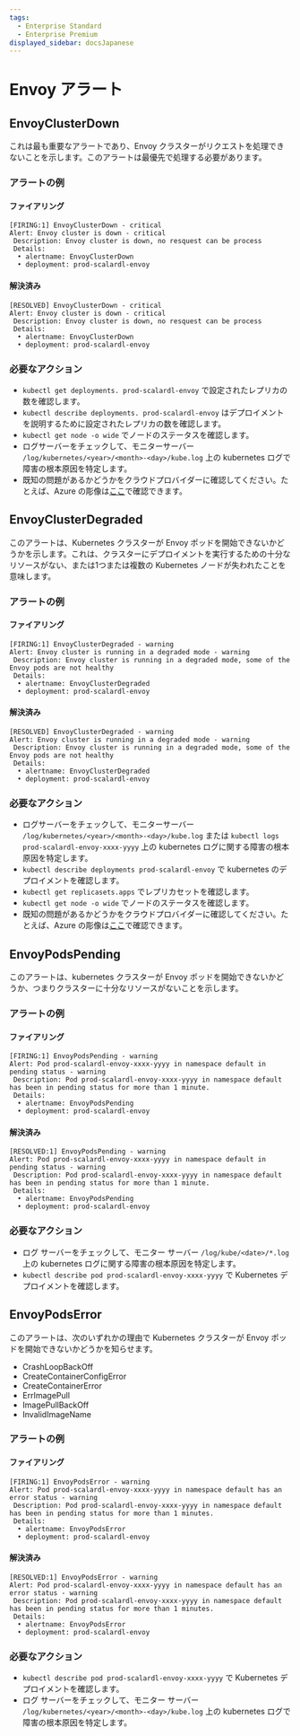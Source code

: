 ```yaml
---
tags:
  - Enterprise Standard
  - Enterprise Premium
displayed_sidebar: docsJapanese
---
```


# Envoy アラート


<TranslationBanner />

## EnvoyClusterDown

これは最も重要なアラートであり、Envoy クラスターがリクエストを処理できないことを示します。このアラートは最優先で処理する必要があります。

### アラートの例

#### ファイアリング

```
[FIRING:1] EnvoyClusterDown - critical
Alert: Envoy cluster is down - critical
 Description: Envoy cluster is down, no resquest can be process
 Details:
  • alertname: EnvoyClusterDown
  • deployment: prod-scalardl-envoy
```

#### 解決済み

```
[RESOLVED] EnvoyClusterDown - critical
Alert: Envoy cluster is down - critical
 Description: Envoy cluster is down, no resquest can be process
 Details:
  • alertname: EnvoyClusterDown
  • deployment: prod-scalardl-envoy
```

### 必要なアクション

* `kubectl get deployments. prod-scalardl-envoy` で設定されたレプリカの数を確認します。
* `kubectl describe deployments. prod-scalardl-envoy` はデプロイメントを説明するために設定されたレプリカの数を確認します。
* `kubectl get node -o wide` でノードのステータスを確認します。
* ログサーバーをチェックして、モニターサーバー `/log/kubernetes/<year>/<month>-<day>/kube.log` 上の kubernetes ログで障害の根本原因を特定します。
* 既知の問題があるかどうかをクラウドプロバイダーに確認してください。たとえば、Azure の彫像は[ここ](https://status.azure.com/en-us/status)で確認できます。

## EnvoyClusterDegraded

このアラートは、Kubernetes クラスターが Envoy ポッドを開始できないかどうかを示します。これは、クラスターにデプロイメントを実行するための十分なリソースがない、または1つまたは複数の Kubernetes ノードが失われたことを意味します。

### アラートの例

#### ファイアリング

```
[FIRING:1] EnvoyClusterDegraded - warning
Alert: Envoy cluster is running in a degraded mode - warning
 Description: Envoy cluster is running in a degraded mode, some of the Envoy pods are not healthy
 Details:
  • alertname: EnvoyClusterDegraded
  • deployment: prod-scalardl-envoy
```

#### 解決済み

```
[RESOLVED] EnvoyClusterDegraded - warning
Alert: Envoy cluster is running in a degraded mode - warning
 Description: Envoy cluster is running in a degraded mode, some of the Envoy pods are not healthy
 Details:
  • alertname: EnvoyClusterDegraded
  • deployment: prod-scalardl-envoy
```

### 必要なアクション

* ログサーバーをチェックして、モニターサーバー `/log/kubernetes/<year>/<month>-<day>/kube.log` または  `kubectl logs prod-scalardl-envoy-xxxx-yyyy`  上の kubernetes ログに関する障害の根本原因を特定します。
* `kubectl describe deployments prod-scalardl-envoy` で kubernetes のデプロイメントを確認します。
* `kubectl get replicasets.apps` でレプリカセットを確認します。
* `kubectl get node -o wide` でノードのステータスを確認します。
* 既知の問題があるかどうかをクラウドプロバイダーに確認してください。たとえば、Azure の彫像は[ここ](https://status.azure.com/en-us/status)で確認できます。

## EnvoyPodsPending

このアラートは、kubernetes クラスターが Envoy ポッドを開始できないかどうか、つまりクラスターに十分なリソースがないことを示します。

### アラートの例

#### ファイアリング

```
[FIRING:1] EnvoyPodsPending - warning
Alert: Pod prod-scalardl-envoy-xxxx-yyyy in namespace default in pending status - warning
 Description: Pod prod-scalardl-envoy-xxxx-yyyy in namespace default has been in pending status for more than 1 minute.
 Details:
  • alertname: EnvoyPodsPending
  • deployment: prod-scalardl-envoy
```

#### 解決済み

```
[RESOLVED:1] EnvoyPodsPending - warning
Alert: Pod prod-scalardl-envoy-xxxx-yyyy in namespace default in pending status - warning
 Description: Pod prod-scalardl-envoy-xxxx-yyyy in namespace default has been in pending status for more than 1 minute.
 Details:
  • alertname: EnvoyPodsPending
  • deployment: prod-scalardl-envoy
```

### 必要なアクション

* ログ サーバーをチェックして、モニター サーバー `/log/kube/<date>/*.log` 上の kubernetes ログに関する障害の根本原因を特定します。
* `kubectl describe pod prod-scalardl-envoy-xxxx-yyyy` で Kubernetes デプロイメントを確認します。

## EnvoyPodsError

このアラートは、次のいずれかの理由で Kubernetes クラスターが Envoy ポッドを開始できないかどうかを知らせます。

* CrashLoopBackOff
* CreateContainerConfigError
* CreateContainerError
* ErrImagePull
* ImagePullBackOff
* InvalidImageName

### アラートの例

#### ファイアリング

```
[FIRING:1] EnvoyPodsError - warning
Alert: Pod prod-scalardl-envoy-xxxx-yyyy in namespace default has an error status - warning
 Description: Pod prod-scalardl-envoy-xxxx-yyyy in namespace default has been in pending status for more than 1 minutes.
 Details:
  • alertname: EnvoyPodsError
  • deployment: prod-scalardl-envoy
```

#### 解決済み

```
[RESOLVED:1] EnvoyPodsError - warning
Alert: Pod prod-scalardl-envoy-xxxx-yyyy in namespace default has an error status - warning
 Description: Pod prod-scalardl-envoy-xxxx-yyyy in namespace default has been in pending status for more than 1 minutes.
 Details:
  • alertname: EnvoyPodsError
  • deployment: prod-scalardl-envoy
```

### 必要なアクション

* `kubectl describe pod prod-scalardl-envoy-xxxx-yyyy` で Kubernetes デプロイメントを確認します。
* ログ サーバーをチェックして、モニター サーバー `/log/kubernetes/<year>/<month>-<day>/kube.log` 上の kubernetes ログで障害の根本原因を特定します。
